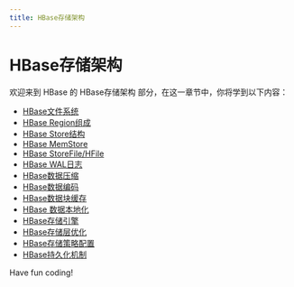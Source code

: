 ```yaml
---
title: HBase存储架构
---
```


# HBase存储架构

欢迎来到 HBase 的 HBase存储架构 部分，在这一章节中，你将学到以下内容：

- [HBase文件系统](./0-hbase-file-system.mdx)
- [HBase Region组成](./1-hbase-region-composition.mdx)
- [HBase Store结构](./2-hbase-store-structure.mdx)
- [HBase MemStore](./3-hbase-memstore.mdx)
- [HBase StoreFile/HFile](./4-hbase-storefilehfile.mdx)
- [HBase WAL日志](./5-hbase-wal-log.mdx)
- [HBase数据压缩](./6-hbase-data-compression.mdx)
- [HBase数据编码](./7-hbase-data-encoding.mdx)
- [HBase数据块缓存](./8-hbase-data-block-cache.mdx)
- [HBase 数据本地化](./9-hbase-data-localization.mdx)
- [HBase存储引擎](./10-hbase-storage-engine.mdx)
- [HBase存储层优化](./11-hbase-storage-layer-optimization.mdx)
- [HBase存储策略配置](./12-hbase-storage-strategy-configuration.mdx)
- [HBase持久化机制](./13-hbase-persistence-mechanism.mdx)

Have fun coding!